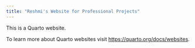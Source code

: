 ```yaml
---
title: "Reshmi's Website for Professional Projects"
---
```


This is a Quarto website.

To learn more about Quarto websites visit <https://quarto.org/docs/websites>.
